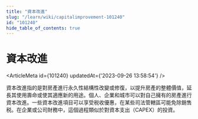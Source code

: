```yaml
---
title: "資本改進"
slug: "/learn/wiki/capitalimprovement-101240"
id: "101240"
hide_table_of_contents: true
---
```



# 資本改進

<ArticleMeta id={101240} updatedAt={'2023-09-26 13:58:54'} />
<div className='border-solid border-b border-t-0 my-4 border-[var(--ifm-color-gray-300)]' />

資本改進指的是對房產進行永久性結構性改變或修復，以提升房產的整體價值，延長其使用壽命或使其適應新的用途。個人、企業和城市可以對自己擁有的房產進行資本改進。一些資本改進項目可以享受税收優惠，在某些司法管轄區可能免除銷售税。在企業或公司財務中，這個過程類似於對資本支出（CAPEX）的投資。

